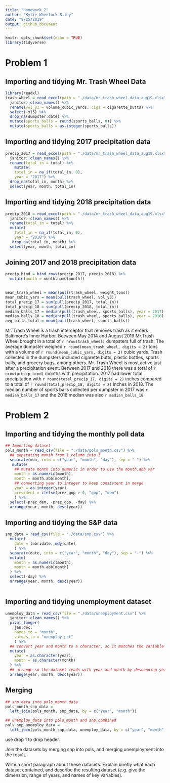 ```yaml
---
title: "Homework 2"
author: "Kylie Wheelock Riley"
date: "9/25/2019"
output: github_document
---
```


```r
knitr::opts_chunk$set(echo = TRUE)
library(tidyverse)
```

# Problem 1

## Importing and tidying Mr. Trash Wheel Data
```r
library(readxl)
trash_wheel = read_excel(path = "./data/mr_trash_wheel_data_aug19.xlsx", 1) %>%
  janitor::clean_names() %>% 
  rename(vol_y3 = volume_cubic_yards, cigs = cigarette_butts) %>% 
  select(-x15) %>% 
  drop_na(dumpster:date) %>%
  mutate(sports_balls = round(sports_balls, 0)) %>% 
  mutate(sports_balls = as.integer(sports_balls))
```

## Importing and tidying 2017 precipitation data
```r
precip_2017 = read_excel(path = "./data/mr_trash_wheel_data_aug19.xlsx", 6, skip = 1) %>% 
  janitor::clean_names() %>% 
  rename(total_in = total) %>% 
    mutate(
    total_in = na_if(total_in, 0),
    year = "2017") %>% 
  drop_na(total_in, month) %>% 
  select(year, month, total_in)
```

## Importing and tidying 2018 precipitation data
```r
precip_2018 = read_excel(path = "./data/mr_trash_wheel_data_aug19.xlsx", 5, skip = 1) %>% 
  janitor::clean_names() %>% 
  rename(total_in = total) %>% 
  mutate(
    total_in = na_if(total_in, 0),
    year = "2018") %>% 
   drop_na(total_in, month) %>% 
  select(year, month, total_in)
```

## Joining 2017 and 2018 precipitation data
```r
precip_bind = bind_rows(precip_2017, precip_2018) %>% 
  mutate(month = month.name[month])
    

```

```r
mean_trash_wheel = mean(pull(trash_wheel, weight_tons))
mean_cubic_yars = mean(pull(trash_wheel, vol_y3))
total_precip_17 = sum(pull(precip_2017, total_in))
total_precip_18 = sum(pull(precip_2018, total_in))
median_balls_17 = median(pull(trash_wheel, sports_balls), year = 2017)
median_balls_18 = median(pull(trash_wheel, sports_balls), year = 2018)
avg_balls_total = mean(pull(trash_wheel, sports_balls))
```

Mr. Trash Wheel is a trash interceptor that removes trash as it enters Baltimore's Inner Harbor. Between May 2014 and August 2019 Mr.Trash Wheel brought in a  total of `r nrow(trash_wheel)` dumpsters full of trash. The average dumpster weighed  `r round(mean_trash_wheel, digits = 2)` tons with a volume of `r round(mean_cubic_yars, digits = 2)` cubic yards. Trash collected in the dumpsters included cigarette butts, plastic bottles, sports balls, and grocery bags, among others. Mr. Trash Wheel is most active just after a precipitation event.  Between 2017 and 2018 there was a total of `r nrow(precip_bind)` months with precipitation. 2017 had lower total precipitation with  `r round(total_precip_17, digits = 2)` inches compared to a total of `r round(total_precip_18, digits = 2)` inches in 2018. The median number of sports balls collected per dumpster in 2017 was `r median_balls_17` and the 2018 median was also `r median_balls_18`.


# Problem 2

## Importing and tidying the monthly poll data
```r
## Importing dataset
pols_month = read_csv(file = "./data/pols_month.csv") %>% 
  ## separating month from 1 column into 3
  separate(mon, into = c("year", "month", "day"), sep = "-") %>% 
   mutate(
    ## mutate month into numeric in order to use the month.abb var
    month = as.numeric(month),
    month = month.abb[month],
    ## converting year to integer to keep consistent in merge
    year = as.integer(year) 
    president = ifelse(prez_gop > 0, "gop", "dem")
    ) %>%
  select(-prez_dem, -prez_gop, -day) %>% 
  arrange(year, month, desc(year))

```

## Importing and tidying the S&P data
```r
snp_data = read_csv(file = "./data/snp.csv") %>% 
  mutate( 
    date = lubridate::mdy(date)
    ) %>% 
  separate(date, into = c("year", "month", "day"), sep = "-") %>% 
  mutate(
    month = as.numeric(month),
    month = month.abb[month]
  ) %>% 
  select(-day) %>% 
  arrange(year, month, desc(year))
  
```

## Importing and tidying unemployment dataset
```r
unemploy_data = read_csv(file = "./data/unemployment.csv") %>% 
  janitor::clean_names() %>% 
  pivot_longer(
    jan:dec,
    names_to = "month", 
    values_to = "unemploy_pct"
    ) %>%
  ## convert year and month to a character, so it matches the variable type of month in pols and snp data
  mutate(
    year = as.character(year),
    month = as.character(month)
  ) %>% 
  ## arrange so the dataset leads with year and month by descending years, so it matches the formatting of the pols and snp data
  arrange(year, month, desc(year))

```


## Merging 
```r
## snp_data into pols_month data 
pols_month_snp_data = 
  left_join(pols_month, snp_data, by = c("year", "month"))

## unemploy_data into pols_month and snp combined
pols_snp_unemploy_data =
  left_join(pols_month_snp_data, unemploy_data, by = c("year", "month"))
```

use drop 1 to drop header. 

Join the datasets by merging snp into pols, and merging unemployment into the result.

Write a short paragraph about these datasets. Explain briefly what each dataset contained, and describe the resulting dataset (e.g. give the dimension, range of years, and names of key variables).


